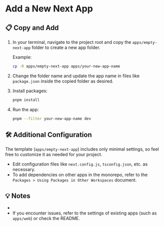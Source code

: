 
# Add a New Next App

## 📋 Copy and Add

1. In your terminal, navigate to the project root and copy the `apps/empty-next-app` folder to create a new app folder.

   Example:
   ```bash
   cp -R apps/empty-next-app apps/your-new-app-name
   ```

2. Change the folder name and update the app name in files like `package.json` inside the copied folder as desired.

3. Install packages:
   ```bash
   pnpm install
   ```

4. Run the app:
   ```bash
   pnpm --filter your-new-app-name dev
   ```

## 🛠️ Additional Configuration

The template (`apps/empty-next-app`) includes only minimal settings, so feel free to customize it as needed for your project.

- Edit configuration files like `next.config.js`, `tsconfig.json`, etc. as necessary.
- To add dependencies on other apps in the monorepo, refer to the <LocalizedLink href="/packages/using-in-other-workspaces">`Packages > Using Packages in Other Workspaces`</LocalizedLink> document.

## 💡 Notes

-
- If you encounter issues, refer to the settings of existing apps (such as `apps/web`) or check the README.

